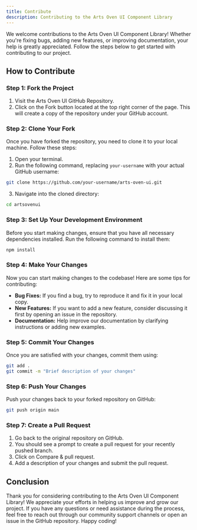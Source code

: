 ```yaml
---
title: Contribute
description: Contributing to the Arts Oven UI Component Library
---
```


We welcome contributions to the Arts Oven UI Component Library! Whether you're fixing bugs, adding new features, or
improving documentation, your help is greatly appreciated. Follow the steps below to get started with contributing to
our project.

## How to Contribute

### Step 1: Fork the Project

1. Visit the Arts Oven UI GitHub Repository.
2. Click on the Fork button located at the top right corner of the page. This will create a copy of the repository under
   your GitHub account.

### Step 2: Clone Your Fork

Once you have forked the repository, you need to clone it to your local machine. Follow these steps:

1. Open your terminal.
2. Run the following command, replacing `your-username` with your actual GitHub username:

````sh
git clone https://github.com/your-username/arts-oven-ui.git
````

3. Navigate into the cloned directory:

````sh
cd artsovenui
````

### Step 3: Set Up Your Development Environment

Before you start making changes, ensure that you have all necessary dependencies installed. Run the following command to
install them:

````sh
npm install
````

### Step 4: Make Your Changes

Now you can start making changes to the codebase! Here are some tips for contributing:

- **Bug Fixes:** If you find a bug, try to reproduce it and fix it in your local copy.
- **New Features:** If you want to add a new feature, consider discussing it first by opening an issue in the
  repository.
- **Documentation:** Help improve our documentation by clarifying instructions or adding new examples.

### Step 5: Commit Your Changes

Once you are satisfied with your changes, commit them using:

````sh
git add .
git commit -m "Brief description of your changes"
````

### Step 6: Push Your Changes

Push your changes back to your forked repository on GitHub:

````sh
git push origin main
````

### Step 7: Create a Pull Request

1. Go back to the original repository on GitHub.
2. You should see a prompt to create a pull request for your recently pushed branch.
3. Click on Compare & pull request.
4. Add a description of your changes and submit the pull request.

## Conclusion

Thank you for considering contributing to the Arts Oven UI Component Library! We appreciate your efforts in helping us
improve and grow our project. If you have any questions or need assistance during the process, feel free to reach out
through our community support channels or open an issue in the GitHub repository. Happy coding!